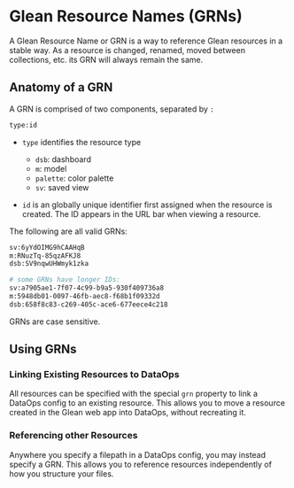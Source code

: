 # Glean Resource Names (GRNs)

A Glean Resource Name or GRN is a way to reference Glean resources in a stable way.
As a resource is changed, renamed, moved between collections, etc. its GRN will
always remain the same.

## Anatomy of a GRN

A GRN is comprised of two components, separated by `:`

```bash
type:id
```

- `type` identifies the resource type

    - `dsb`: dashboard
    - `m`: model
    - `palette`: color palette
    - `sv`: saved view

- `id` is an globally unique identifier first assigned when the resource
  is created. The ID appears in the URL bar when viewing a resource.

The following are all valid GRNs:

```bash
sv:6yYdOIMG9hCAAHqB
m:RNuzTq-85qzAFKJ8
dsb:SV9nqwUHWmyk1zka

# some GRNs have longer IDs:
sv:a7905ae1-7f07-4c99-b9a5-930f409736a8
m:5948db01-0097-46fb-aec8-f68b1f09332d
dsb:658f8c83-c269-405c-ace6-677eece4c218
```

GRNs are case sensitive.

## Using GRNs

### Linking Existing Resources to DataOps

All resources can be specified with the special `grn` property to link a DataOps
config to an existing resource. This allows you to move a resource created in
the Glean web app into DataOps, without recreating it.

### Referencing other Resources

Anywhere you specify a filepath in a DataOps config, you may instead specify a GRN.
This allows you to reference resources independently of how you structure your files.
